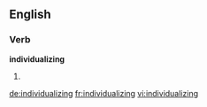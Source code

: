 ==English==

===Verb===
'''individualizing'''

# {{present participle of|[[individualize]]}}

[[de:individualizing]]
[[fr:individualizing]]
[[vi:individualizing]]